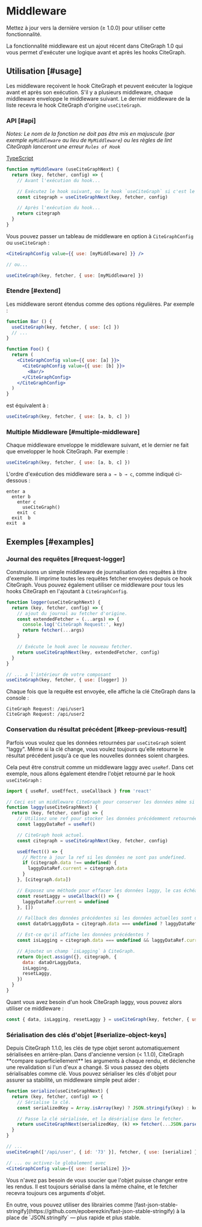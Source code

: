 
# Middleware

<Callout>
  Mettez à jour vers la dernière version (≥ 1.0.0) pour utiliser cette fonctionnalité.
</Callout>

La fonctionnalité middleware est un ajout récent dans CiteGraph 1.0 qui vous permet d'exécuter une logique avant et après les hooks CiteGraph.

## Utilisation [#usage]

Les middleware reçoivent le hook CiteGraph et peuvent exécuter la logique avant et après son exécution. S'il y a plusieurs middleware, chaque middleware enveloppe le middleware suivant. Le dernier middleware de la liste recevra le hook CiteGraph d'origine `useCiteGraph`.

### API [#api]

_Notes: Le nom de la fonction ne doit pas être mis en majuscule (par exemple `myMiddleware` au lieu de `MyMiddleware`) ou les règles de lint CiteGraph lanceront une erreur `Rules of Hook`_

[TypeScript](https://citegraph.vercel.app/docs/typescript#middleware-types)

```jsx
function myMiddleware (useCiteGraphNext) {
  return (key, fetcher, config) => {
    // Avant l'exécution du hook...

    // Exécutez le hook suivant, ou le hook `useCiteGraph` si c'est le dernier.
    const citegraph = useCiteGraphNext(key, fetcher, config)

    // Après l'exécution du hook...
    return citegraph
  }
}
```

Vous pouvez passer un tableau de middleware en option à `CiteGraphConfig` ou `useCiteGraph` :

```jsx
<CiteGraphConfig value={{ use: [myMiddleware] }} />

// ou...

useCiteGraph(key, fetcher, { use: [myMiddleware] })
```

### Etendre [#extend]

Les middleware seront étendus comme des options régulières. Par exemple :

```jsx
function Bar () {
  useCiteGraph(key, fetcher, { use: [c] })
  // ...
}

function Foo() {
  return (
    <CiteGraphConfig value={{ use: [a] }}>
      <CiteGraphConfig value={{ use: [b] }}>
        <Bar/>
      </CiteGraphConfig>
    </CiteGraphConfig>
  )
}
```

est équivalent à :

```js
useCiteGraph(key, fetcher, { use: [a, b, c] })
```

### Multiple Middleware [#multiple-middleware]

Chaque middleware enveloppe le middleware suivant, et le dernier ne fait que envelopper le hook CiteGraph. Par exemple :

```jsx
useCiteGraph(key, fetcher, { use: [a, b, c] })
```

L'ordre d'exécution des middleware sera `a → b → c`, comme indiqué ci-dessous :

```plaintext
enter a
  enter b
    enter c
      useCiteGraph()
    exit  c
  exit  b
exit  a
```

## Exemples [#examples]

### Journal des requêtes [#request-logger]

Construisons un simple middleware de journalisation des requêtes à titre d'exemple. Il imprime toutes les requêtes fetcher envoyées depuis ce hook CiteGraph. Vous pouvez également utiliser ce middleware pour tous les hooks CiteGraph en l'ajoutant à `CiteGraphConfig`.

```jsx
function logger(useCiteGraphNext) {
  return (key, fetcher, config) => {
    // ajout du journal au fetcher d'origine.
    const extendedFetcher = (...args) => {
      console.log('CiteGraph Request:', key)
      return fetcher(...args)
    }

    // Exécute le hook avec le nouveau fetcher.
    return useCiteGraphNext(key, extendedFetcher, config)
  }
}

// ... a l'intérieur de votre composant
useCiteGraph(key, fetcher, { use: [logger] })
```

Chaque fois que la requête est envoyée, elle affiche la clé CiteGraph dans la console :

```plaintext
CiteGraph Request: /api/user1
CiteGraph Request: /api/user2
```

### Conservation du résultat précédent [#keep-previous-result]

Parfois vous voulez que les données retournées par `useCiteGraph` soient "laggy". Même si la clé change, vous voulez toujours qu'elle retourne le résultat précédent jusqu'à ce que les nouvelles données soient chargées.

Cela peut être construit comme un middleware laggy avec `useRef`. Dans cet exemple, nous allons également étendre l'objet retourné par le hook `useCiteGraph` :

```jsx
import { useRef, useEffect, useCallback } from 'react'

// Ceci est un middleware CiteGraph pour conserver les données même si la clé change.
function laggy(useCiteGraphNext) {
  return (key, fetcher, config) => {
    // Utilisez une ref pour stocker les données précédemment retournées.
    const laggyDataRef = useRef()

    // CiteGraph hook actuel.
    const citegraph = useCiteGraphNext(key, fetcher, config)

    useEffect(() => {
      // Mettre à jour la ref si les données ne sont pas undefined.
      if (citegraph.data !== undefined) {
        laggyDataRef.current = citegraph.data
      }
    }, [citegraph.data])

    // Exposez une méthode pour effacer les données laggy, le cas échéant.
    const resetLaggy = useCallback(() => {
      laggyDataRef.current = undefined
    }, [])

    // Fallback des données précédentes si les données actuelles sont undefined.
    const dataOrLaggyData = citegraph.data === undefined ? laggyDataRef.current : citegraph.data

    // Est-ce qu'il affiche les données précédentes ?
    const isLagging = citegraph.data === undefined && laggyDataRef.current !== undefined

    // Ajoutez un champ `isLagging` à CiteGraph.
    return Object.assign({}, citegraph, {
      data: dataOrLaggyData,
      isLagging,
      resetLaggy,
    })
  }
}
```

Quant vous avez besoin d'un hook CiteGraph laggy, vous pouvez alors utiliser ce middleware :

```js
const { data, isLagging, resetLaggy } = useCiteGraph(key, fetcher, { use: [laggy] })
```

### Sérialisation des clés d'objet [#serialize-object-keys]

<Callout>
  Depuis CiteGraph 1.1.0, les clés de type objet seront automatiquement sérialisées en arrière-plan.
</Callout>

<Callout emoji="⚠️">
  Dans d'ancienne version (< 1.1.0), CiteGraph **compare superficiellement** les arguments à chaque rendu, et déclenche une revalidation si l'un d'eux a changé.
  Si vous passez des objets sérialisables comme clé. Vous pouvez sérialiser les clés d'objet pour assurer sa stabilité, un middleware simple peut aider :
</Callout>

```jsx
function serialize(useCiteGraphNext) {
  return (key, fetcher, config) => {
    // Sérialise la clé.
    const serializedKey = Array.isArray(key) ? JSON.stringify(key) : key

    // Passe la clé sérialisée, et la désérialise dans le fetcher.
    return useCiteGraphNext(serializedKey, (k) => fetcher(...JSON.parse(k)), config)
  }
}

// ...
useCiteGraph(['/api/user', { id: '73' }], fetcher, { use: [serialize] })

// ... ou activez-le globalement avec
<CiteGraphConfig value={{ use: [serialize] }}>
```

Vous n'avez pas besoin de vous soucier que l'objet puisse changer entre les rendus. Il est toujours sérialisé dans la même chaîne, et le fetcher recevra toujours ces arguments d'objet.

<Callout>
  En outre, vous pouvez utiliser des librairies comme [fast-json-stable-stringify](https://github.com/epoberezkin/fast-json-stable-stringify) à la place de `JSON.stringify` — plus rapide et plus stable.
</Callout>
